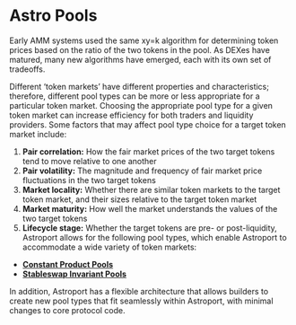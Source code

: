 # Astro Pools

Early AMM systems used the same xy=k algorithm for determining token prices based on the ratio of the two tokens in the pool. As DEXes have matured, many new algorithms have emerged, each with its own set of tradeoffs.

Different ‘token markets’ have different properties and characteristics; therefore, different pool types can be more or less appropriate for a particular token market. Choosing the appropriate pool type for a given token market can increase efficiency for both traders and liquidity providers. Some factors that may affect pool type choice for a target token market include:

1. **Pair correlation:** How the fair market prices of the two target tokens tend to move relative to one another
2. **Pair volatility:** The magnitude and frequency of fair market price fluctuations in the two target tokens
3. **Market locality:** Whether there are similar token markets to the target token market, and their sizes relative to the target token market
4. **Market maturity:** How well the market understands the values of the two target tokens
5. **Lifecycle stage:** Whether the target tokens are pre- or post-liquidity, Astroport allows for the following pool types, which enable Astroport to accommodate a wide variety of token markets:

- [**Constant Product Pools**](./constant-product-pools)
- [**Stableswap Invariant Pools**](./stableswap-pools)

In addition, Astroport has a flexible architecture that allows builders to create new pool types that fit seamlessly within Astroport, with minimal changes to core protocol code.


